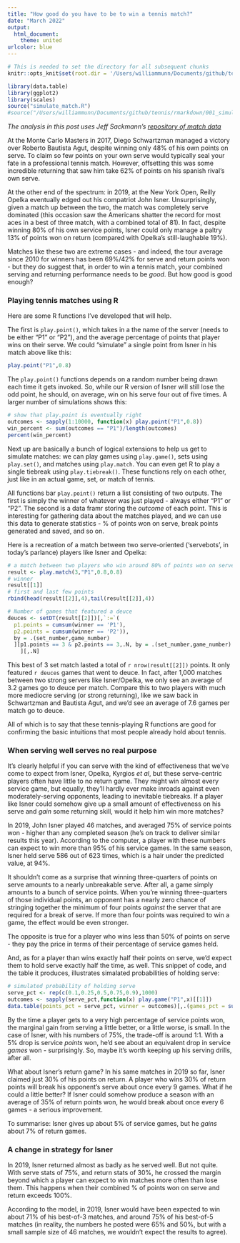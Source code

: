 ```yaml
---
title: "How good do you have to be to win a tennis match?"
date: "March 2022"
output: 
  html_document:
    theme: united
urlcolor: blue
---
```


```r
# This is needed to set the directory for all subsequent chunks
knitr::opts_knit$set(root.dir = '/Users/williammunn/Documents/github/tennis/functions/')
```

```r
library(data.table)
library(ggplot2)
library(scales)
source("simulate_match.R")
#source("/Users/williammunn/Documents/github/tennis/rmarkdown/001_simulating_matches/001_simulating_matches.R",local = knitr::knit_global())
```

*The analysis in this post uses Jeff Sackmann's [repository of match data](https://github.com/JeffSackmann/tennis_atp)*

At the Monte Carlo Masters in 2017, Diego Schwartzman managed a victory over Roberto Bautista Agut, despite winning only 48% of his own points on serve. To claim so few points on your own serve would typically seal your fate in a professional tennis match. However, offsetting this was some incredible returning that saw him take 62% of points on his spanish rival's own serve.

At the other end of the spectrum: in 2019, at the New York Open, Reilly Opelka eventually edged out his compatriot John Isner. Unsurprisingly, given a match up between the two, the match was completely serve dominated (this occasion saw the Americans shatter the record for most aces in a best of three match, with a combined total of 81). In fact, despite winning 80% of his own service points, Isner could only manage a paltry 13% of points won on return (compared with Opelka's still-laughable 19%).

Matches like these two are extreme cases - and indeed, the tour average since 2010 for winners has been 69%/42% for serve and return points won - but they do suggest that, in order to win a tennis match, your combined serving and returning performance needs to be *good*. But how good is good enough?

### Playing tennis matches using R

Here are some R functions I've developed that will help.

The first is `play.point()`, which takes in a the name of the server (needs to be either "P1" or "P2"), and the average percentage of points that player wins on their serve. We could "simulate" a single point from Isner in his match above like this:

```r
play.point("P1",0.8)
```

The `play.point()` functions depends on a random number being drawn each time it gets invoked. So, while our R version of  Isner will still lose the odd point, he should, on average, win on his serve four out of five times. A larger number of simulations shows this:

```r
# show that play.point is eventually right
outcomes <- sapply(1:10000, function(x) play.point("P1",0.8))
win_percent <- sum(outcomes == "P1")/length(outcomes)
percent(win_percent)
```

Next up are basically a bunch of logical extensions to help us get to simulate matches: we can play games using `play.game()`, sets using `play.set()`, and matches using `play.match`. You can even get R to play a single tiebreak using `play.tiebreak()`. These functions rely on each other, just like in an actual game, set, or match of tennis.

All functions bar `play.point()` return a list consisting of two outputs. The first is simply the winner of whatever was just played - always either "P1" or "P2". The second is a data framr storing the *outcome* of each point. This is interesting for gathering data about the matches played, and we can use this data to generate statistics - % of points won on serve, break points generated and saved, and so on.

Here is a recreation of a match between two serve-oriented ('servebots', in today's parlance) players like Isner and Opelka:

```r
# a match between two players who win around 80% of points won on serve
result <- play.match(3,"P1",0.8,0.8)
# winner
result[[1]]
# first and last few points
rbind(head(result[[2]],4),tail(result[[2]],4))
```

```r
# Number of games that featured a deuce
deuces <- setDT(result[[2]])[,`:=`(
  p1.points = cumsum(winner == 'P1'),
  p2.points = cumsum(winner == 'P2')),
  by = .(set_number,game_number)
  ][p1.points == 3 & p2.points == 3,.N, by = .(set_number,game_number)
    ][,.N]
```

This best of 3 set match lasted a total of `r nrow(result[[2]])` points. It only featured `r deuces` games that went to deuce. In fact, after 1,000 matches between two strong servers like Isner/Opelka, we only see an average of 3.2 games go to deuce per match. Compare this to two players with much more mediocre serving (or strong returning), like we saw back in Schwartzman and Bautista Agut, and we'd see an average of 7.6 games per match go to deuce.

All of which is to say that these tennis-playing R functions are good for confirming the basic intuitions that most people already hold about tennis.

### When serving well serves no real purpose

It's clearly helpful if you can serve with the kind of effectiveness that we've come to expect from Isner, Opelka, Kyrgios *et al*, but these serve-centric players often have little to no return game. They might win almost every service game, but equally, they'll hardly ever make inroads against even moderately-serving opponents, leading to inevitable tiebreaks. If a player like Isner could somehow give up a small amount of effectiveness on his serve and *gain* some returning skill, would it help him win more matches?

In 2019, John Isner played 46 matches, and averaged 75% of service points won - higher than any completed season (he's on track to deliver similar results this year). According to the computer, a player with these numbers can expect to win more than 95% of his service games. In the same season, Isner held serve 586 out of 623 times, which is a hair under the predicted value, at 94%.

It shouldn't come as a surprise that winning three-quarters of points on serve amounts to a nearly unbreakable serve. After all, a game simply amounts to a bunch of service points. When you're winning three-quarters of those individual points, an opponent has a nearly zero chance of stringing together the minimum of four points *against* the server that are required for a break of serve. If more than four points was required to win a game, the effect would be even stronger.

The opposite is true for a player who wins less than 50% of points on serve - they pay the price in terms of their percentage of service games held.

And, as for a player than wins exactly half their points on serve, we'd expect them to hold serve exactly half the time, as well. This snippet of code, and the table it produces, illustrates simalated probabilities of holding serve:

```r
# simulated probability of holding serve
serve_pct <- rep(c(0.1,0.25,0.5,0.75,0.9),1000)
outcomes <- sapply(serve_pct,function(x) play.game("P1",x)[[1]])
data.table(points_pct = serve_pct, winner = outcomes)[,.(games_pct = sum(winner=="P1")/.N),by=points_pct]
```

By the time a player gets to a very high percentage of service points won, the marginal gain from serving a little better, or a little worse, is small. In the case of Isner, with his numbers of 75%, the trade-off is around 1:1. With a 5% drop is service *points* won, he'd see about an equivalent drop in service *games* won - surprisingly. So, maybe it's worth keeping up his serving drills, after all.

What about Isner's return game? In his same matches in 2019 so far, Isner claimed just 30% of his points on return. A player who wins 30% of return points will break his opponent's serve about once every 9 games. What if he could a little better? If Isner could somehow produce a season with an average of 35% of return points won, he would break about once every 6 games - a serious improvement.

To summarise: Isner gives up about 5% of service games, but he *gains* about 7% of return games.

### A change in strategy for Isner

In 2019, Isner returned almost as badly as he served well. But not quite. With serve stats of 75%, and return stats of 30%, he crossed the margin beyond which a player can expect to win matches more often than lose them. This happens when their combined % of points won on serve and return exceeds 100%.

According to the model, in 2019, Isner would have been expected to win about 71% of his best-of-3 matches, and around 75% of his best-of-5 matches (in reality, the numbers he posted were 65% and 50%, but with a small sample size of 46 matches, we wouldn't expect the results to agree).

